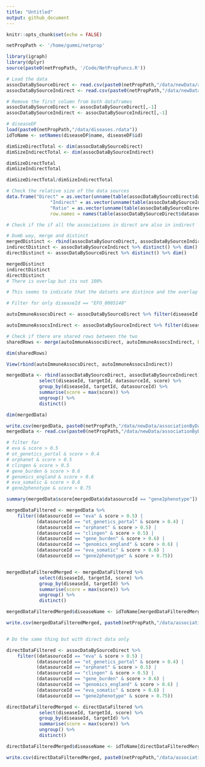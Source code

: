 ```yaml
---
title: "Untitled"
output: github_document
---
```


```r
knitr::opts_chunk$set(echo = FALSE)
```



```r

netPropPath <- '/home/gummi/netprop'

library(igraph)
library(dplyr)
source(paste0(netPropPath, '/Code/NetPropFuncs.R'))


```


```r


# Load the data
assocDataBySourceDirect <- read.csv(paste0(netPropPath,"/data/newData/associationByDatasourceDirect.csv"), stringsAsFactors = FALSE)
assocDataBySourceIndirect <- read.csv(paste0(netPropPath,"/data/newData/associationByDatasourceIndirect.csv"), stringsAsFactors = FALSE)

# Remove the first column from both dataframes
assocDataBySourceDirect <- assocDataBySourceDirect[,-1]
assocDataBySourceIndirect <- assocDataBySourceIndirect[,-1]

# diseaseDF
load(paste0(netPropPath,"/data/diseases.rdata"))
idToName <- setNames(diseaseDF$name, diseaseDF$id)

```


```r


dimSizeDirectTotal <- dim(assocDataBySourceDirect)
dimSizeIndirectTotal <- dim(assocDataBySourceIndirect)

dimSizeDirectTotal
dimSizeIndirectTotal

dimSizeDirectTotal/dimSizeIndirectTotal

# Check the relative size of the data sources
data.frame("Direct" = as.vector(unname(table(assocDataBySourceDirect$datasourceId))),
                "Indirect" = as.vector(unname(table(assocDataBySourceIndirect$datasourceId))),
                "Ratio" = as.vector(unname(table(assocDataBySourceDirect$datasourceId))/unname(table(assocDataBySourceIndirect$datasourceId))),
                row.names = names(table(assocDataBySourceDirect$datasourceId)))

# Check if the if all the associations in direct are also in indirect

# Dumb way, merge and distinct
mergedDistinct <- rbind(assocDataBySourceDirect, assocDataBySourceIndirect) %>% distinct() %>% dim()
indirectDistinct <- assocDataBySourceIndirect %>% distinct() %>% dim()
directDistinct <- assocDataBySourceDirect %>% distinct() %>% dim()

mergedDistinct
indirectDistinct
directDistinct
# There is overlap but its not 100%

# This seems to indicate that the datsets are distince and the overlap is caused by descendant having same associations


```

```r

# Filter for only diseaseId == "EFO_0005140"

autoImmuneAssocsDirect <- assocDataBySourceDirect %>% filter(diseaseId == "EFO_0005140") %>% filter(datasourceId == "eva")

autoImmuneAssocsIndirect <- assocDataBySourceIndirect %>% filter(diseaseId == "EFO_0005140") %>% filter(datasourceId == "eva")

# Check if there are shared rows between the two
sharedRows <- merge(autoImmuneAssocsDirect, autoImmuneAssocsIndirect, by = c("diseaseId", "targetId", "datasourceId","score"), all = FALSE)

dim(sharedRows)

View(rbind(autoImmuneAssocsDirect, autoImmuneAssocsIndirect))

```


```r

mergedData <- rbind(assocDataBySourceDirect, assocDataBySourceIndirect) %>% 
            select(diseaseId, targetId, datasourceId, score) %>%
            group_by(diseaseId, targetId, datasourceId) %>% 
            summarise(score = max(score)) %>%
            ungroup() %>%
            distinct()

dim(mergedData)

write.csv(mergedData, paste0(netPropPath,"/data/newData/associationByDatasourceMerged.csv"), row.names = FALSE)
mergedData <- read.csv(paste0(netPropPath,"/data/newData/associationByDatasourceMerged.csv"), stringsAsFactors = FALSE)
```



```r

# filter for 
# eva & score > 0.5
# ot_genetics_portal & score > 0.4
# orphanet & score > 0.5
# clingen & score > 0.5
# gene_burden & score > 0.6
# genomics_england & score > 0.6
# eva_somatic & score > 0.6
# gene2phenotype & score > 0.75

summary(mergedData$score[mergedData$datasourceId == "gene2phenotype"])

mergedDataFiltered <- mergedData %>%
    filter((datasourceId == "eva" & score > 0.5) |
           (datasourceId == "ot_genetics_portal" & score > 0.4) |
           (datasourceId == "orphanet" & score > 0.5) |
           (datasourceId == "clingen" & score > 0.5) |
           (datasourceId == "gene_burden" & score > 0.6) |
           (datasourceId == "genomics_england" & score > 0.6) |
           (datasourceId == "eva_somatic" & score > 0.6) |
           (datasourceId == "gene2phenotype" & score > 0.75))


mergedDataFilteredMerged <- mergedDataFiltered %>% 
            select(diseaseId, targetId, score) %>%
            group_by(diseaseId, targetId) %>% 
            summarise(score = max(score)) %>%
            ungroup() %>%
            distinct()

mergedDataFilteredMerged$diseaseName <- idToName[mergedDataFilteredMerged$diseaseId]

write.csv(mergedDataFilteredMerged, paste0(netPropPath,"/data/associationByDatasourceDirIndirMergedFiltered.csv"), row.names = FALSE)


# Do the same thing but with direct data only	

directDataFiltered <- assocDataBySourceDirect %>%
    filter((datasourceId == "eva" & score > 0.5) |
           (datasourceId == "ot_genetics_portal" & score > 0.4) |
           (datasourceId == "orphanet" & score > 0.5) |
           (datasourceId == "clingen" & score > 0.5) |
           (datasourceId == "gene_burden" & score > 0.6) |
           (datasourceId == "genomics_england" & score > 0.6) |
           (datasourceId == "eva_somatic" & score > 0.6) |
           (datasourceId == "gene2phenotype" & score > 0.75))

directDataFilteredMerged <- directDataFiltered %>% 
            select(diseaseId, targetId, score) %>%
            group_by(diseaseId, targetId) %>% 
            summarise(score = max(score)) %>%
            ungroup() %>%
            distinct()

directDataFilteredMerged$diseaseName <- idToName[directDataFilteredMerged$diseaseId]

write.csv(directDataFilteredMerged, paste0(netPropPath,"/data/associationByDatasourceDirectFiltered.csv"), row.names = FALSE)

```